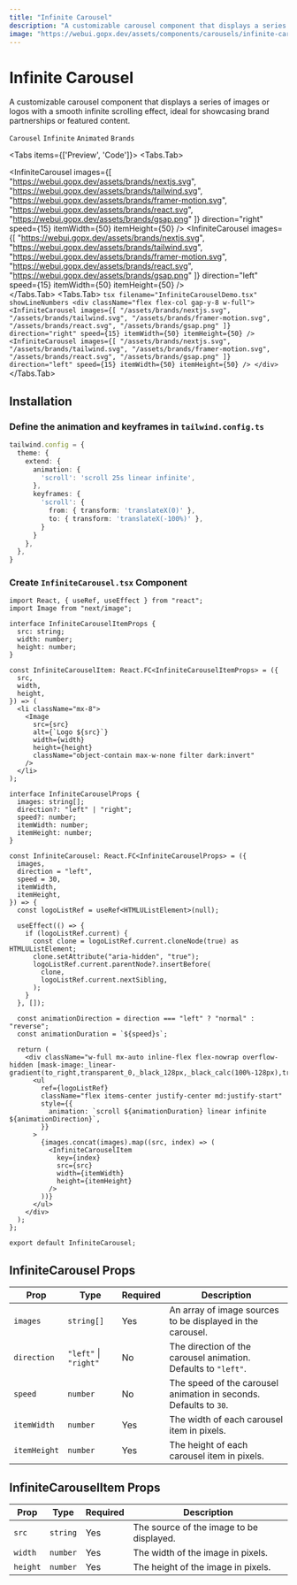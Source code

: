 ```yaml
---
title: "Infinite Carousel"
description: "A customizable carousel component that displays a series of images or logos with a smooth infinite scrolling effect."
image: "https://webui.gopx.dev/assets/components/carousels/infinite-carousel.png"
---
```



# Infinite Carousel

<p className="opacity-80 text-lg">A customizable carousel component that displays a series of images or logos with a smooth infinite scrolling effect, ideal for showcasing brand partnerships or featured content.</p>

`Carousel` `Infinite` `Animated` `Brands`

<Tabs items={['Preview', 'Code']}>
  <Tabs.Tab>
    <Showcase>
      <div className="flex flex-col gap-y-8 w-full">
        <InfiniteCarousel
          images={[
            "https://webui.gopx.dev/assets/brands/nextjs.svg",
            "https://webui.gopx.dev/assets/brands/tailwind.svg",
            "https://webui.gopx.dev/assets/brands/framer-motion.svg",
            "https://webui.gopx.dev/assets/brands/react.svg",
            "https://webui.gopx.dev/assets/brands/gsap.png"
          ]}
          direction="right"
          speed={15}
          itemWidth={50}
          itemHeight={50}
        />
        <InfiniteCarousel
          images={[
            "https://webui.gopx.dev/assets/brands/nextjs.svg",
            "https://webui.gopx.dev/assets/brands/tailwind.svg",
            "https://webui.gopx.dev/assets/brands/framer-motion.svg",
            "https://webui.gopx.dev/assets/brands/react.svg",
            "https://webui.gopx.dev/assets/brands/gsap.png"
          ]}
          direction="left"
          speed={15}
          itemWidth={50}
          itemHeight={50}
        />
      </div>
    </Showcase>
  </Tabs.Tab>
  <Tabs.Tab>
    ```tsx filename="InfiniteCarouselDemo.tsx" showLineNumbers
    <div className="flex flex-col gap-y-8 w-full">
      <InfiniteCarousel
        images={[
          "/assets/brands/nextjs.svg",
          "/assets/brands/tailwind.svg",
          "/assets/brands/framer-motion.svg",
          "/assets/brands/react.svg",
          "/assets/brands/gsap.png"
        ]}
        direction="right"
        speed={15}
        itemWidth={50}
        itemHeight={50}
      />
      <InfiniteCarousel
        images={[
          "/assets/brands/nextjs.svg",
          "/assets/brands/tailwind.svg",
          "/assets/brands/framer-motion.svg",
          "/assets/brands/react.svg",
          "/assets/brands/gsap.png"
        ]}
        direction="left"
        speed={15}
        itemWidth={50}
        itemHeight={50}
      />
    </div>
    ```
  </Tabs.Tab>
</Tabs>

## Installation

<Steps>

  ### Define the animation and keyframes in `tailwind.config.ts`

  ```ts filename="tailwind.config.ts" {5, 9-10}
  tailwind.config = {
    theme: {
      extend: {
        animation: {
          'scroll': 'scroll 25s linear infinite',
        },
        keyframes: {
          'scroll': {
            from: { transform: 'translateX(0)' },
            to: { transform: 'translateX(-100%)' },
          }
        }
      },
    },
  }
```

  ### Create `InfiniteCarousel.tsx` Component

```tsx filename="InfiniteCarousel.tsx" showLineNumbers
import React, { useRef, useEffect } from "react";
import Image from "next/image";

interface InfiniteCarouselItemProps {
  src: string;
  width: number;
  height: number;
}

const InfiniteCarouselItem: React.FC<InfiniteCarouselItemProps> = ({
  src,
  width,
  height,
}) => (
  <li className="mx-8">
    <Image
      src={src}
      alt={`Logo ${src}`}
      width={width}
      height={height}
      className="object-contain max-w-none filter dark:invert"
    />
  </li>
);

interface InfiniteCarouselProps {
  images: string[];
  direction?: "left" | "right";
  speed?: number;
  itemWidth: number;
  itemHeight: number;
}

const InfiniteCarousel: React.FC<InfiniteCarouselProps> = ({
  images,
  direction = "left",
  speed = 30,
  itemWidth,
  itemHeight,
}) => {
  const logoListRef = useRef<HTMLUListElement>(null);

  useEffect(() => {
    if (logoListRef.current) {
      const clone = logoListRef.current.cloneNode(true) as HTMLUListElement;
      clone.setAttribute("aria-hidden", "true");
      logoListRef.current.parentNode?.insertBefore(
        clone,
        logoListRef.current.nextSibling,
      );
    }
  }, []);

  const animationDirection = direction === "left" ? "normal" : "reverse";
  const animationDuration = `${speed}s`;

  return (
    <div className="w-full mx-auto inline-flex flex-nowrap overflow-hidden [mask-image:_linear-gradient(to_right,transparent_0,_black_128px,_black_calc(100%-128px),transparent_100%)]">
      <ul
        ref={logoListRef}
        className="flex items-center justify-center md:justify-start"
        style={{
          animation: `scroll ${animationDuration} linear infinite ${animationDirection}`,
        }}
      >
        {images.concat(images).map((src, index) => (
          <InfiniteCarouselItem
            key={index}
            src={src}
            width={itemWidth}
            height={itemHeight}
          />
        ))}
      </ul>
    </div>
  );
};

export default InfiniteCarousel;
  ```

</Steps>

## InfiniteCarousel Props

| Prop        | Type                     | Required | Description                                                        |
|-------------|--------------------------|----------|--------------------------------------------------------------------|
| `images`    | `string[]`              | Yes      | An array of image sources to be displayed in the carousel.        |
| `direction` | `"left"` \| `"right"`   | No       | The direction of the carousel animation. Defaults to `"left"`.    |
| `speed`     | `number`                 | No       | The speed of the carousel animation in seconds. Defaults to `30`.  |
| `itemWidth` | `number`                 | Yes      | The width of each carousel item in pixels.                        |
| `itemHeight`| `number`                 | Yes      | The height of each carousel item in pixels.                       |

## InfiniteCarouselItem Props

| Prop    | Type      | Required | Description                                           |
|---------|-----------|----------|-------------------------------------------------------|
| `src`   | `string`  | Yes      | The source of the image to be displayed.             |
| `width` | `number`  | Yes      | The width of the image in pixels.                    |
| `height`| `number`  | Yes      | The height of the image in pixels.                   |

